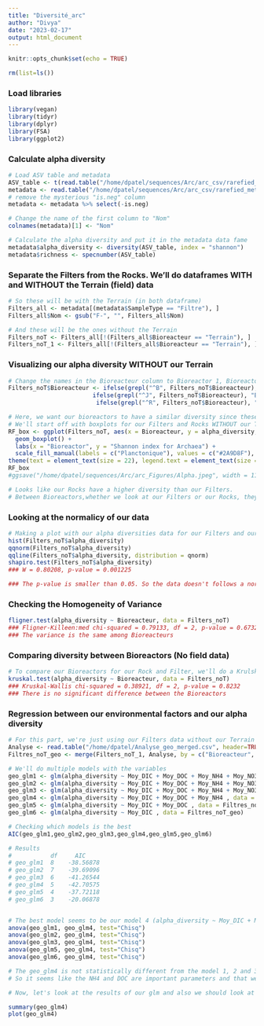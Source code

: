 ```yaml
---
title: "Diversité_arc"
author: "Divya"
date: "2023-02-17"
output: html_document
---
```


```r
knitr::opts_chunk$set(echo = TRUE)

rm(list=ls())
```


### Load libraries
```r
library(vegan)
library(tidyr)
library(dplyr)
library(FSA)
library(ggplot2)
```


### Calculate alpha diversity
```r
# Load ASV table and metadata
ASV_table <- t(read.table("/home/dpatel/sequences/Arc/arc_csv/rarefied_asv.csv", header = TRUE, row.names = 1, sep = ","))
metadata <- read.table("/home/dpatel/sequences/Arc/arc_csv/rarefied_meta.csv", header=TRUE, sep=",", row.names = NULL)
# remove the mysterious "is.neg" column
metadata <- metadata %>% select(-is.neg)

# Change the name of the first column to "Nom"
colnames(metadata)[1] <- "Nom"

# Calculate the alpha diversity and put it in the metadata data fame
metadata$alpha_diversity <- diversity(ASV_table, index = "shannon")
metadata$richness <- specnumber(ASV_table)

```


### Separate the Filters from the Rocks. We'll do dataframes WITH and WITHOUT the Terrain (field) data 
```r
# So these will be with the Terrain (in both dataframe)
Filters_all <- metadata[(metadata$SampleType == "Filtre"), ]
Filters_all$Nom <- gsub("F-", "", Filters_all$Nom)

# And these will be the ones without the Terrain 
Filters_noT <- Filters_all[!(Filters_all$Bioreacteur == "Terrain"), ]
Filters_noT_1 <- Filters_all[!(Filters_all$Bioreacteur == "Terrain"), ]
```


### Visualizing our alpha diversity WITHOUT our Terrain
```r
# Change the names in the Bioreacteur column to Bioreactor 1, Bioreactor 2, Bioreactor 3 and Field
Filters_noT$Bioreacteur <- ifelse(grepl("^B", Filters_noT$Bioreacteur), "Bioreactor 1",
                        ifelse(grepl("^J", Filters_noT$Bioreacteur), "Bioreactor 2",
                         ifelse(grepl("^R", Filters_noT$Bioreacteur), "Bioreactor 3", "Field")))

# Here, we want our bioreactors to have a similar diversity since these are supposed to be triplicates. 
# We'll start off with boxplots for our Filters and Rocks WITHOUT our Terrain data
RF_box <- ggplot(Filters_noT, aes(x = Bioreacteur, y = alpha_diversity, fill = SampleType)) + 
  geom_boxplot() +
  labs(x = "Bioreactor", y = "Shannon index for Archaea") +
  scale_fill_manual(labels = c("Planctonique"), values = c("#2A9D8F"), name = "Community") +
theme(text = element_text(size = 22), legend.text = element_text(size = 18))
RF_box
#ggsave("/home/dpatel/sequences/Arc/arc_Figures/Alpha.jpeg", width = 11, height = 9, plot = last_plot())

# Looks like our Rocks have a higher diversity than our Filters.
# Between Bioreactors,whether we look at our Filters or our Rocks, they seem pretty similar.
```

### Looking at the normalicy of our data
```r
# Making a plot with our alpha diversities data for our Filters and our Rocks
hist(Filters_noT$alpha_diversity)
qqnorm(Filters_noT$alpha_diversity)
qqline(Filters_noT$alpha_diversity, distribution = qnorm)
shapiro.test(Filters_noT$alpha_diversity)
### W = 0.80208, p-value = 0.001225

### The p-value is smaller than 0.05. So the data doesn't follows a normal distribution.
```

### Checking the Homogeneity of Variance
```r
fligner.test(alpha_diversity ~ Bioreacteur, data = Filters_noT)
### Fligner-Killeen:med chi-squared = 0.79133, df = 2, p-value = 0.6732
### The variance is the same among Bioreacteurs
```


### Comparing diversity between Bioreactors (No field data)
```r
# To compare our Bioreactors for our Rock and Filter, we'll do a Krulskall Wallis test
kruskal.test(alpha_diversity ~ Bioreacteur, data = Filters_noT)
### Kruskal-Wallis chi-squared = 0.38921, df = 2, p-value = 0.8232
### There is no significant difference between the Bioreactors

```

### Regression between our environmental factors and our alpha diversity
```r
# For this part, we're just using our Filters data without our Terrain in it. I'll have to make another dataframe since I'm missing some data.
Analyse <- read.table("/home/dpatel/Analyse_geo_merged.csv", header=TRUE, sep=",", row.names = NULL)
Filtres_noT_geo <- merge(Filters_noT_1, Analyse, by = c("Bioreacteur", "Jour"), sort = TRUE)

# We'll do multiple models with the variables
geo_glm1 <- glm(alpha_diversity ~ Moy_DIC + Moy_DOC + Moy_NH4 + Moy_NO3 + Moy_NO2 + Moy_NOx, data = Filtres_noT_geo)
geo_glm2 <- glm(alpha_diversity ~ Moy_DIC + Moy_DOC + Moy_NH4 + Moy_NO3 + Moy_NO2 , data = Filtres_noT_geo)
geo_glm3 <- glm(alpha_diversity ~ Moy_DIC + Moy_DOC + Moy_NH4 + Moy_NO3 , data = Filtres_noT_geo)
geo_glm4 <- glm(alpha_diversity ~ Moy_DIC + Moy_DOC + Moy_NH4 , data = Filtres_noT_geo)
geo_glm5 <- glm(alpha_diversity ~ Moy_DIC + Moy_DOC , data = Filtres_noT_geo)
geo_glm6 <- glm(alpha_diversity ~ Moy_DIC , data = Filtres_noT_geo)

# Checking which models is the best
AIC(geo_glm1,geo_glm2,geo_glm3,geo_glm4,geo_glm5,geo_glm6)

# Results
#           df     AIC
# geo_glm1	8	 -38.56878		
# geo_glm2	7	 -39.69096		
# geo_glm3	6	 -41.26544		
# geo_glm4	5	 -42.70575		
# geo_glm5	4	 -37.72118		
# geo_glm6	3	 -20.06878	


# The best model seems to be our model 4 (alpha_diversity ~ Moy_DIC + Moy_DOC + Moy_NH4). Let's compare the model to the other ones.
anova(geo_glm1, geo_glm4, test="Chisq")
anova(geo_glm2, geo_glm4, test="Chisq")
anova(geo_glm3, geo_glm4, test="Chisq")
anova(geo_glm5, geo_glm4, test="Chisq")
anova(geo_glm6, geo_glm4, test="Chisq")

# The geo_glm4 is not statistically different from the model 1, 2 and 3, but is statistically different from the model 5 and 6.
# So it seems like the NH4 and DOC are important parameters and that we must keep them.

# Now, let's look at the results of our glm and also we should look at the Residuals

summary(geo_glm4)
plot(geo_glm4)

```



